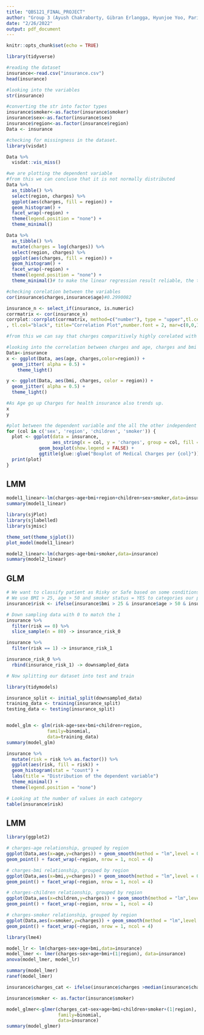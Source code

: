 ```yaml
---
title: "QBS121_FINAL_PROJECT"
author: "Group 3 (Ayush Chakraborty, Gibran Erlangga, Hyunjoe Yoo, Parinitha Kompala, Shrey Khetrapal)"
date: "2/26/2022"
output: pdf_document
---
```


```r
knitr::opts_chunk$set(echo = TRUE)
```


```r
library(tidyverse)

#reading the dataset
insurance<-read.csv("insurance.csv")
head(insurance)
```

```r
#looking into the variables
str(insurance)

#converting the str into factor types
insurance$smoker<-as.factor(insurance$smoker)
insurance$sex<-as.factor(insurance$sex)
insurance$region<-as.factor(insurance$region)
Data <- insurance
```

```r
#checking for missingness in the dataset.
library(visdat)

Data %>% 
  visdat::vis_miss()
```

```r
#we are plotting the dependent variable 
#from this we can concluse that it is not normally distributed
Data %>% 
  as_tibble() %>% 
  select(region, charges) %>% 
  ggplot(aes(charges, fill = region)) +
  geom_histogram() +
  facet_wrap(~region) +
  theme(legend.position = "none") +
  theme_minimal()

Data %>% 
  as_tibble() %>% 
  mutate(charges = log(charges)) %>% 
  select(region, charges) %>% 
  ggplot(aes(charges, fill = region)) +
  geom_histogram() +
  facet_wrap(~region) +
  theme(legend.position = "none") +
  theme_minimal()# to make the linear regression result reliable, the target var should be normally distributed
```
```r
#checking corelation between the variables
cor(insurance$charges,insurance$age)#0.2990082

insurance_n <- select_if(insurance, is.numeric) 
corrmatrix <- cor(insurance_n)
corrplot::corrplot(corrmatrix, method=c("number"), type = "upper",tl.cex=.6	
, tl.col="black", title="Correlation Plot",number.font = 2, mar=c(0,0,1,0),	)

#from this we can say that charges comparitively highly corelated with "age" followed by "bmi". And there is no correlation between "bmi" and "children".
```


```r

#looking into the correlation between charges and age, charges and bmi based on the region
Data<-insurance
x <- ggplot(Data, aes(age, charges,color=region)) +
  geom_jitter( alpha = 0.5) +
    theme_light()

y <- ggplot(Data, aes(bmi, charges, color = region)) +
  geom_jitter( alpha = 0.5) +
  theme_light()

#As Age go up Charges for health insurance also trends up.
x
y
```


```r
#plot between the dependent variable and the all the other independent variable
for (col in c('sex', 'region', 'children', 'smoker')) {
  plot <- ggplot(data = insurance,
                 aes_string(x = col, y = 'charges', group = col, fill = col)) + 
            geom_boxplot(show.legend = FALSE) + 
            ggtitle(glue::glue("Boxplot of Medical Charges per {col}"))
  print(plot)
}
```


## LMM

```r
model1_linear<-lm(charges~age+bmi+region+children+sex+smoker,data=insurance)
summary(model1_linear)

library(sjPlot)
library(sjlabelled)
library(sjmisc)

theme_set(theme_sjplot())
plot_model(model1_linear)
```

```r
model2_linear<-lm(charges~age+bmi+smoker,data=insurance)
summary(model2_linear)
```

## GLM
```r
# We want to classify patient as Risky or Safe based on some conditions. Looking at the dataset we can take BMI, age and smoker variable 
# We use BMI > 25, age > 50 and smoker status = YES to categories our patient
insurance$risk <- ifelse(insurance$bmi > 25 & insurance$age > 50 & insurance$smoker == "yes", 1, 0)

# Down sampling data with 0 to match the 1
insurance %>% 
  filter(risk == 0) %>% 
  slice_sample(n = 80) -> insurance_risk_0

insurance %>% 
  filter(risk == 1) -> insurance_risk_1

insurance_risk_0 %>% 
  rbind(insurance_risk_1) -> downsampled_data

# Now splitting our dataset into test and train

library(tidymodels)

insurance_split <- initial_split(downsampled_data)
training_data <- training(insurance_split)
testing_data <- testing(insurance_split)


model_glm <- glm(risk~age+sex+bmi+children+region,
               family=binomial,
               data=training_data)
summary(model_glm)

insurance %>% 
  mutate(risk = risk %>% as.factor()) %>% 
  ggplot(aes(risk, fill = risk)) +
  geom_histogram(stat = "count") +
  labs(title = "Distribution of the dependent variable")
  theme_minimal() +
  theme(legend.position = "none") 

# Looking at the number of values in each category
table(insurance$risk)
```

## LMM
``` r
library(ggplot2)

# charges-age relationship, grouped by region
ggplot(Data,aes(x=age,y=charges)) + geom_smooth(method = "lm",level = 0.95) + 
geom_point() + facet_wrap(~region, nrow = 1, ncol = 4)

# charges-bmi relationship, grouped by region
ggplot(Data,aes(x=bmi,y=charges)) + geom_smooth(method = "lm",level = 0.95) + 
geom_point() + facet_wrap(~region, nrow = 1, ncol = 4)

# charges-children relationship, grouped by region
ggplot(Data,aes(x=children,y=charges)) + geom_smooth(method = "lm",level = 0.95) + 
geom_point() + facet_wrap(~region, nrow = 1, ncol = 4)

# charges-smoker relationship, grouped by region
ggplot(Data,aes(x=smoker,y=charges)) + geom_smooth(method = "lm",level = 0.95) + 
geom_point() + facet_wrap(~region, nrow = 1, ncol = 4)
```

```r
library(lme4)

model_lr <- lm(charges~sex+age+bmi,data=insurance)
model_lmer <- lmer(charges~sex+age+bmi+(1|region), data=insurance)
anova(model_lmer, model_lr)

summary(model_lmer)
ranef(model_lmer)
```

```r
insurance$charges_cat <- ifelse(insurance$charges >median(insurance$charges), 1, 0)

insurance$smoker <- as.factor(insurance$smoker)

model_glmer<-glmer(charges_cat~sex+age+bmi+children+smoker+(1|region),
                   family=binomial,
                   data=insurance)
summary(model_glmer)
```